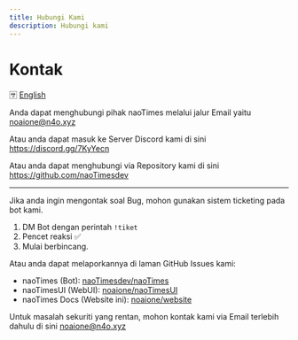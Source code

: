 ```yaml
---
title: Hubungi Kami
description: Hubungi kami
---
```


# Kontak

🈂️ [English](/contact)

Anda dapat menghubungi pihak naoTimes melalui jalur Email yaitu noaione@n4o.xyz

Atau anda dapat masuk ke Server Discord kami di sini https://discord.gg/7KyYecn

Atau anda dapat menghubungi via Repository kami di sini https://github.com/naoTimesdev

---

Jika anda ingin mengontak soal Bug, mohon gunakan sistem ticketing pada bot kami.
1. DM Bot dengan perintah `!tiket`
2. Pencet reaksi ✅
3. Mulai berbincang.

Atau anda dapat melaporkannya di laman GitHub Issues kami:
- naoTimes (Bot): [naoTimesdev/naoTimes](https://github.com/naoTimesdev/naoTimes/issues/new/choose)
- naoTimesUI (WebUI): [noaione/naoTimesUI](https://github.com/noaione/naoTimesUI/issues/new/choose)
- naoTimes Docs (Website ini): [noaione/website](https://github.com/noaione/website/issues/new/choose)

Untuk masalah sekuriti yang rentan, mohon kontak kami via Email terlebih dahulu di sini noaione@n4o.xyz